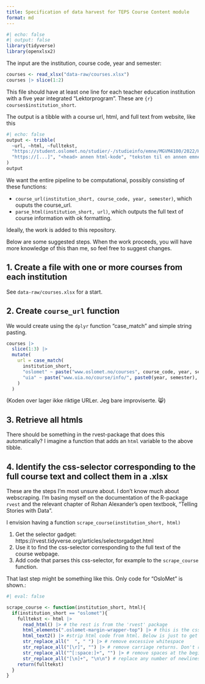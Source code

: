 ```yaml
---
title: Specification of data harvest for TEPS Course Content module
format: md
---
```


```r
#| echo: false
#| output: false
library(tidyverse)
library(openxlsx2)
```


The input are the institution, course code, year and semester:
```r
courses <- read_xlsx("data-raw/courses.xlsx")
courses |> slice(1:2)
```

This file should have at least one line for each teacher education institution with a five year integrated "Lektorprogram". These are `{r} courses$institution_short`. 

The output is a tibble with a course url, html, and full text from website, like this

```r
#| echo: false
output <- tribble(
  ~url, ~html, ~fulltekst,
  "https://student.oslomet.no/studier/-/studieinfo/emne/MGVM4100/2022/H%C3%98ST", "<head> html-koden [...]", "M5GEN100 Engelsk, emne ...",
  "https://[...]", "<head> annen html-kode", "teksten til en annen emnekode"
)
output
```

We want the entire pipeline to be computational, possibly consisting of these functions:

- `course_url(institution_short, course_code, year, semester)`, which ouputs the course_url.
- `parse_html(institution_short, url)`, which outputs the full text of course information with ok formatting.

Ideally, the work is added to this repository.

Below are some suggested steps. When the work proceeds, you will have more knowledge of this than me, so feel free to suggest changes.

## 1. Create a file with one or more courses from each institution

See `data-raw/courses.xlsx` for a start.

## 2. Create `course_url` function

We would create using the `dplyr` function "case_match" and simple string pasting.

```r
courses |> 
  slice(1:3) |> 
  mutate(
    url = case_match(
      institution_short,
      "oslomet" ~ paste("www.oslomet.no/courses", course_code, year, semester, "index.html", sep = "/"),
      "uia" ~ paste("www.uia.no/course/info/", paste0(year, semester), course_code, "index.html", sep = "/")
    )
  )
```

(Koden over lager ikke riktige URLer. Jeg bare improviserte. 😸)

## 3. Retrieve all htmls

There should be something in the rvest-package that does this automatically? I imagine a function that adds an `html` variable to the above tibble.

## 4. Identify the css-selector corresponding to the full course text and collect them in a .xlsx

These are the steps I'm most unsure about. I don't know much about webscraping. I'm basing myself on the documentation of the R-package `rvest` and the relevant chapter of Rohan Alexander's open textbook, "Telling Stories with Data".

I envision having a function `scrape_course(institution_short, html)`

1. Get the selector gadget: https://rvest.tidyverse.org/articles/selectorgadget.html
2. Use it to find the css-selector corresponding to the full text of the course webpage.
3. Add code that parses this css-selector, for example to the `scrape_course` function.

That last step might be something like this. Only code for "OsloMet" is shown.:

```r
#| eval: false

scrape_course <- function(institution_short, html){
  if(institution_short == "oslomet"){
    fulltekst <- html |> 
      read_html() |> # the rest is from the 'rvest' package
      html_elements(".oslomet-margin-wrapper-top") |> # this is the css-selector on oslomet pages
      html_text2() |> #strip html code from html. Below is just to get nice formatting:
      str_replace_all("  ", " ") |> # remove excessive whitespace
      str_replace_all("[\r]", "") |> # remove carriage returns. Don't remember why I put it in brackets
      str_replace_all("^[:space:]+", "") |> # remove spaces at the beginning of lines
      str_replace_all("[\n]+", "\n\n") # replace any number of newlines with two newlines
    return(fulltekst)
  } 
}
```

